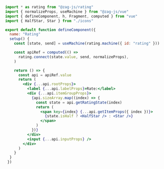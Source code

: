 ```jsx
import * as rating from "@zag-js/rating"
import { normalizeProps, useMachine } from "@zag-js/vue"
import { defineComponent, h, Fragment, computed } from "vue"
import { HalfStar, Star } from "./icons"

export default function defineComponent({
  name: "Rating"
  setup() {
    const [state, send] = useMachine(rating.machine({ id: "rating" }))

    const apiRef = computed(() =>
      rating.connect(state.value, send, normalizeProps),
    )

    return () => {
      const api = apiRef.value
      return (
        <div {...api.rootProps}>
          <label {...api.labelProps}>Rate:</label>
          <div {...api.itemGroupProps}>
            {api.sizeArray.map((index) => {
              const state = api.getRatingState(index)
              return (
                <span key={index} {...api.getItemProps({ index })}>
                  {state.isHalf ? <HalfStar /> : <Star />}
                </span>
              )
            })}
          </div>
          <input {...api.inputProps} />
        </div>
      )
    }
  }
 })
```
